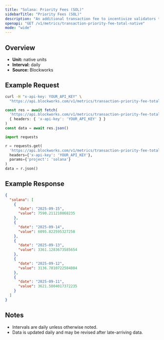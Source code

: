 ```yaml
---
title: "Solana: Priority Fees (SOL)"
sidebarTitle: "Priority Fees (SOL)"
description: "An additional transaction fee to incentivize validators to prioritize and execute transactions."
openapi: "GET /v1/metrics/transaction-priority-fee-total-native"
mode: "wide"
---
```


## Overview

- **Unit:** native units
- **Interval:** daily
- **Source:** Blockworks

## Example Request

<CodeGroup>

```bash cURL
curl -H "x-api-key: YOUR_API_KEY" \
  "https://api.blockworks.com/v1/metrics/transaction-priority-fee-total-native?project=solana"
```

```typescript TypeScript
const res = await fetch(
  'https://api.blockworks.com/v1/metrics/transaction-priority-fee-total-native?project=solana',
  { headers: { 'x-api-key': 'YOUR_API_KEY' } }
)
const data = await res.json()
```

```python Python
import requests

r = requests.get(
  'https://api.blockworks.com/v1/metrics/transaction-priority-fee-total-native',
  headers={'x-api-key': 'YOUR_API_KEY'},
  params={'project': 'solana'}
)
data = r.json()
```

</CodeGroup>

## Example Response

```json
{
  "solana": [
    {
      "date": "2025-09-15",
      "value": 7590.211210868235
    },
    {
      "date": "2025-09-14",
      "value": 6095.822595327258
    },
    {
      "date": "2025-09-13",
      "value": 3361.1283673585654
    },
    {
      "date": "2025-09-12",
      "value": 3136.7810722584804
    },
    {
      "date": "2025-09-11",
      "value": 3621.5004017372235
    }
  ]
}
```

## Notes
- Intervals are daily unless otherwise noted.
- Data is updated daily and may be revised after late-arriving data.